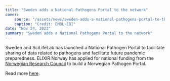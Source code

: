 ```yaml
---
title: "Sweden adds a National Pathogens Portal to the network"
cover:
    source: "/assets/news/sweden-adds-a-national-pathogens-portal-to-the-network/cover.png"
    caption: "Credit: EMBL-EBI"
date: "Nov 24, 2023"
summary: "Sweden adds a National Pathogens Portal to the network"
---
```


Sweden and SciLifeLab has launched a National Pathogen Portal to facilitate sharing of data related to pathogens and facilitate future pandemic preparedness. ELIXIR Norway has applied for national funding from the [Norwegian Research Council](https://www.forskningsradet.no/en/) to build a Norwegian Pathogen Portal.

Read more [here](https://www.ebi.ac.uk/about/news/updates-from-data-resources/extending-the-network-of-infectious-disease-data-portals-developments-in-sweden-and-the-netherlands/).

